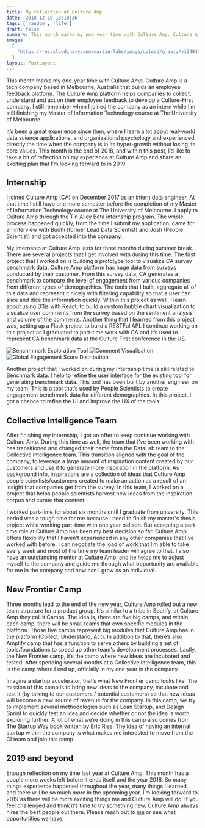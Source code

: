 ```yaml
---
title: My reflection at Culture Amp
date: '2018-12-10 18:18:36'
tags: ['random', 'life']
draft: false
summary: This month marks my one year time with Culture Amp. Culture Amp is a tech company based in Melbourne, Australia that builds an employee feedback platform. The Culture Amp platform helps companies to collect, understand and act on their employee feedback to develop a Culture-First company. I still remember when I joined the company as an intern while I’m still finishing my Master of Information Technology course at The University of Melbourne. It’s been a great experience since then, where I learn a lot about real-world data science applications, and organizational psychology and experienced directly the time when the company is in its hyper-growth without losing its core values. This month is the end of 2018, and within this post, I’d like to take a bit of reflection on my experience at Culture Amp and share an exciting plan that I’m looking forward to in 2019
images:
  [
    'https://res.cloudinary.com/martin-labs/image/upload/q_auto/v1548413217/Blog/one-year-reflection-cultureamp.png',
  ]
layout: PostLayout
---
```


This month marks my one-year time with Culture Amp. Culture Amp is a tech company based in Melbourne, Australia that builds an employee feedback platform. The Culture Amp platform helps companies to collect, understand and act on their employee feedback to develop a Culture-First company. I still remember when I joined the company as an intern while I’m still finishing my Master of Information Technology course at The University of Melbourne.

It’s been a great experience since then, where I learn a lot about real-world data science applications, and organizational psychology and experienced directly the time when the company is in its hyper-growth without losing its core values. This month is the end of 2018, and within this post, I’d like to take a bit of reflection on my experience at Culture Amp and share an exciting plan that I’m looking forward to in 2019

## Internship

I joined Culture Amp (CA) on December 2017 as an intern data engineer. At that time I still have one more semester before the completion of my Master of Information Technology course at The University of Melbourne. I apply to Culture Amp through the Tin Alley Beta internship program. The whole process happened quickly, from the time I submit my application, came for an interview with Budhi (former Lead Data Scientist) and Josh (People Scientist) and got accepted into the company.

My internship at Culture Amp lasts for three months during summer break. There are several projects that I get involved with during this time. The first project that I worked on is building a prototype tool to visualize CA survey benchmark data. Culture Amp platform has huge data from surveys conducted by their customer. From this survey data, CA generates a benchmark to compare the level of engagement from various companies from different types of demographics. The tools that I built, aggregate all of this data and represent it nicely with filtering capability so that a user can slice and dice the information quickly. Within this project as well, I learn about using D3js with React, to build a custom bubble chart visualization to visualize user comments from the survey based on the sentiment analysis and volume of the comments. Another thing that I learned from this project was, setting up a Flask project to build a RESTFul API. I continue working on this project as I graduated to part-time work with CA and it’s used to represent CA benchmark data at the Culture First conference in the US.

![Benchmmark Exploration Tool](https://res.cloudinary.com/martin-labs/image/upload/v1547097043/Blog/benchmark_exploration_tool_1.png)
![Comment Visualisation](https://res.cloudinary.com/martin-labs/image/upload/v1547097043/Blog/benchmark_exploration_tool_2.png)
![Global Engagement Score Distribution](https://res.cloudinary.com/martin-labs/image/upload/v1547097043/Blog/benchmark_exploration_tool_3.png)

Another project that I worked on during my internship time is still related to Benchmark data. I help to refine the user interface for the existing tool for generating benchmark data. This tool has been built by another engineer on my team. This is a tool that’s used by People Scientists to create engagement benchmark data for different demographics. In this project, I got a chance to refine the UI and improve the UX of the tools.

## Collective Intelligence Team

After finishing my internship, I got an offer to keep continue working with Culture Amp. During this time as well, the team that I’ve been working with has transitioned and changed their name from the DataLab team to the Collective Intelligence team. This transition aligned with the goal of the company, to leverage a large amount of inspiration content created by our customers and use it to generate more inspiration in the platform. As background info, inspirations are a collection of ideas that Culture Amp people scientists/customers created to make an action as a result of an insight that companies get from the survey. In this team, I worked on a project that helps people scientists harvest new ideas from the inspiration corpus and curate that content.

I worked part-time for about six months until I graduate from university. This period was a tough time for me because I need to finish my master's thesis project while working part-time with one year old son. But accepting a part-time role at Culture Amp has been my best decision so far. Culture Amp offers flexibility that I haven’t experienced in any other companies that I’ve worked with before. I can negotiate the load of work that I’m able to take every week and most of the time my team leader will agree to that. I also have an outstanding mentor at Culture Amp, and he helps me to adjust myself to the company and guide me through what opportunity are available for me in the company and how can I grow as an individual.

## New Frontier Camp

Three months lead to the end of the new year, Culture Amp rolled out a new team structure for a product group. It’s similar to a tribe in Spotify, at Culture Amp they call it Camps. The idea is, there are five big camps, and within each camp, there will be small teams that own specific modules in the platform. Those five camps represent big modules that Culture Amp has in the platform (Collect, Understand, Act). In addition to that, there’s also Amplify camp that has a function to serve others by building a set of tools/foundations to speed up other team's development processes. Lastly, the New Frontier camp, it’s the camp where new ideas are incubated and tested. After spending several months at a Collective Intelligence team, this is the camp where I end up, officially in my one year in the company.

Imagine a startup accelerator, that’s what New Frontier camp looks like. The mission of this camp is to bring new ideas to the company, incubate and test it (by talking to our customers / potential customers) so that new ideas will become a new source of revenue for the company. In this camp, we try to implement several methodologies such as Lean Startup, and Design Sprint to quickly test an idea and decide whether or not the idea is worth exploring further. A lot of what we’re doing in this camp also comes from The Startup Way book written by Eric Ries. The idea of having an internal startup within the company is what makes me interested to move from the CI team and join this camp.

## 2019 and beyond

Enough reflection on my time last year at Culture Amp. This month has a couple more weeks left before it ends itself and the year 2018. So many things experience happened throughout the year, many things I learned, and there will be so much more in the upcoming year. I’m looking forward to 2019 as there will be more exciting things me and Culture Amp will do. If you feel challenged and think it’s time to try something new, Culture Amp always hires the best people out there. Please reach out to [me](https://www.linkedin.com/in/martinsiagian/) or see what opportunities we [have](https://www.cultureamp.com/about/careers/).
